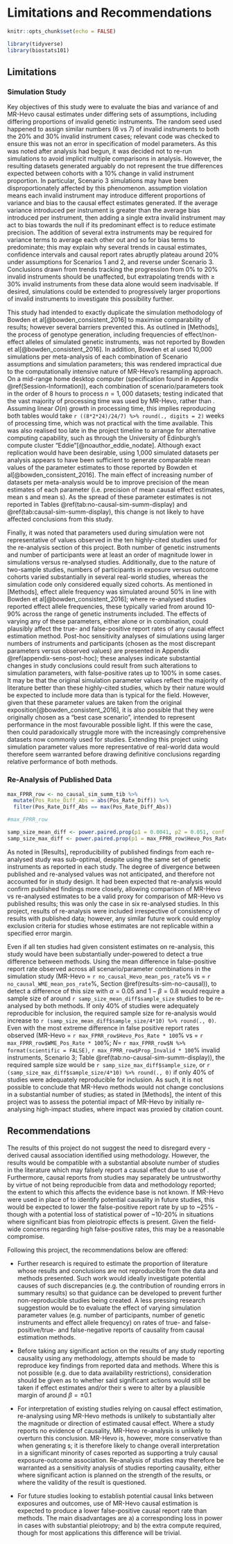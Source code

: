 # Limitations and Recommendations

```r
knitr::opts_chunk$set(echo = FALSE)

library(tidyverse)
library(biostats101)

```


## Limitations 

### Simulation Study {#lim-sim}

Key objectives of this study were to evaluate the bias and variance of \acr{WME} and MR-Hevo causal estimates under differing sets of assumptions, including differing proportions of invalid genetic instruments. The random seed used happened to assign similar numbers (6 vs 7) of invalid instruments to both the 20% and 30% invalid instrument cases; relevant code was checked to ensure this was not an error in specification of model parameters. As this was noted after analysis had begun, it was decided not to re-run simulations to avoid implicit multiple comparisons in analysis. However, the resulting datasets generated arguably do not represent the true differences expected between cohorts with a 10% change in valid instrument proportion. In particular, Scenario 3 simulations may have been disproportionately affected by this phenomenon. \acr{InSIDE} assumption violation means each invalid instrument may introduce different proportions of variance and bias to the causal effect estimates generated. If the average variance introduced per instrument is greater than the average bias introduced per instrument, then adding a single extra invalid instrument may act to bias towards the null if its predominant effect is to reduce estimate precision. The addition of several extra instruments may be required for variance terms to average each other out and so for bias terms to predominate; this may explain why several trends in causal estimates, confidence intervals and causal report rates abruptly plateau around 20% under assumptions for Scenarios 1 and 2, and reverse under Scenario 3. Conclusions drawn from trends tracking the progression from 0% to 20% invalid instruments should be unaffected, but extrapolating trends with $\ge$ 30% invalid instruments from these data alone would seem inadvisable. If desired, simulations could be extended to progressively larger proportions of invalid instruments to investigate this possibility further.

This study had intended to exactly duplicate the simulation methodology of Bowden et al[@bowden_consistent_2016] to maximise comparability of results; however several barriers prevented this. As outlined in [Methods], the process of genotype generation, including frequencies of effect/non-effect alleles of simulated genetic instruments, was not reported by Bowden et al[@bowden_consistent_2016]. In addition, Bowden et al used 10,000 simulations per meta-analysis of each combination of Scenario assumptions and simulation parameters; this was rendered impractical due to the computationally intensive nature of MR-Hevo's resampling approach. On a mid-range home desktop computer (specification found in Appendix \@ref(Session-Information)), each combination of scenario/parameters took in the order of 8 hours to process $n = 1,000$ datasets; testing indicated that the vast majority of processing time was used by MR-Hevo, rather than \acr{WME}. Assuming linear $O(n)$ growth in processing time, this implies reproducing both tables would take `r ((8*2*24)/24/7) %>% round(., digits = 2)` weeks of processing time, which was not practical with the time available. This was also realised too late in the project timeline to arrange for alternative computing capability, such as through the University of Edinburgh's compute cluster "Eddie"[@noauthor_eddie_nodate]. Although exact replication would have been desirable, using 1,000 simulated datasets per analysis appears to have been sufficient to generate comparable mean values of the parameter estimates to those reported by Bowden et al[@bowden_consistent_2016]. The main effect of increasing number of datasets per meta-analysis would be to improve precision of the mean estimates of each parameter (i.e. precision of mean causal effect estimates, mean \acr{SE}s and mean \acr{CI}s). As the spread of these parameter estimates is not reported in Tables \@ref(tab:no-causal-sim-summ-display) and \@ref(tab:causal-sim-summ-display), this change is not likely to have affected conclusions from this study.

Finally, it was noted that parameters used during simulation were not representative of values observed in the ten highly-cited studies used for the re-analysis section of this project. Both number of genetic instruments and number of participants were at least an order of magnitude lower in simulations versus re-analysed studies. Additionally, due to the nature of two-sample \acr{MR} studies, numbers of participants in exposure versus outcome cohorts varied substantially in several real-world studies, whereas the simulation code only considered equally sized cohorts. As mentioned in [Methods], effect allele frequency was simulated around 50% in line with Bowden et al[@bowden_consistent_2016]; where re-analysed studies reported effect allele frequencies, these typically varied from around 10-90% across the range of genetic instruments included. The effects of varying any of these parameters, either alone or in combination, could plausibly affect the true- and false-positive report rates of any \acr{MR} causal effect estimation method. Post-hoc sensitivity analyses of simulations using larger numbers of instruments and participants (chosen as the most discrepant parameters versus observed values) are presented in Appendix \@ref(appendix-sens-post-hoc); these analyses indicate substantial changes in study conclusions could result from such alterations to simulation parameters, with \acr{WME} false-positive rates up to 100% in some cases. It may be that the original simulation parameter values reflect the majority of \acr{MR} literature better than these highly-cited studies, which by their nature would be expected to include more data than is typical for the field. However, given that these parameter values are taken from the original \acr{WME} exposition[@bowden_consistent_2016], it is also possible that they were originally chosen as a "best case scenario", intended to represent \acr{WME} performance in the most favourable possible light. If this were the case, then \acr{WME} could paradoxically struggle more with the increasingly comprehensive datasets now commonly used for \acr{MR} studies. Extending this project using simulation parameter values more representative of real-world data would therefore seem warranted before drawing definitive conclusions regarding relative performance of both methods.



### Re-Analysis of Published Data {#lim-cite}
```r

max_FPRR_row <- no_causal_sim_summ_tib %>% 
  mutate(Pos_Rate_Diff_Abs = abs(Pos_Rate_Diff)) %>% 
  filter(Pos_Rate_Diff_Abs == max(Pos_Rate_Diff_Abs))

#max_FPRR_row

samp_size_mean_diff <- power.paired.prop(p1 = 0.0041, p2 = 0.051, conf.level = 0.95,power = 0.8,alternative = "two.sided")
samp_size_max_diff <- power.paired.prop(p1 = max_FPRR_row$Hevo_Pos_Rate, p2 = max_FPRR_row$WME_Pos_Rate, conf.level = 0.95,power = 0.8,alternative = "two.sided")

```

As noted in [Results], reproducibility of published findings from each re-analysed study was sub-optimal, despite using the same set of genetic instruments as reported in each study. The degree of divergence between published and re-analysed values was not anticipated, and therefore not accounted for in study design. It had been expected that \acr{WME} re-analysis would confirm published findings more closely, allowing comparison of MR-Hevo vs re-analysed \acr{WME} estimates to be a valid proxy for comparison of MR-Hevo vs published \acr{WME} results; this was only the case in six re-analysed studies. In this project, results of re-analysis were included irrespective of consistency of results with published data; however, any similar future work could employ exclusion criteria for studies whose estimates are not replicable within a specified error margin.

Even if all ten studies had given consistent estimates on re-analysis, this study would have been substantially under-powered to detect a true difference between methods. Using the mean difference in false-positive report rate observed across all scenario/parameter combinations in the simulation study (MR-Hevo = `r no_causal_Hevo_mean_pos_rate`% vs \acr{WME} = `r no_causal_WME_mean_pos_rate`%, Section \@ref(results-sim-no-causal)), to detect a difference of this size with $\alpha = 0.05$ and $1 - \beta = 0.8$ would require a sample size of around `r samp_size_mean_diff$sample_size` studies to be re-analysed by both methods. If only 40% of studies were adequately reproducible for inclusion, the required sample size for re-analysis would increase to `r (samp_size_mean_diff$sample_size/4*10) %>% round(., 0)`. Even with the most extreme difference in false positive report rates observed (MR-Hevo = `r max_FPRR_row$Hevo_Pos_Rate * 100`% vs \acr{WME} = `r max_FPRR_row$WME_Pos_Rate * 100`%;  $N =$ `r max_FPRR_row$N %>% format(scientific = FALSE)`, `r max_FPRR_row$Prop_Invalid * 100`% invalid instruments, Scenario 3; Table \@ref(tab:no-causal-sim-summ-display)), the required sample size would be `r samp_size_max_diff$sample_size`, or `r (samp_size_max_diff$sample_size/4*10) %>% round(., 0)` if only 40% of studies were adequately reproducible for inclusion. As such, it is not possible to conclude that MR-Hevo methods would not change conclusions in a substantial number of studies; as stated in [Methods], the intent of this project was to assess the potential impact of MR-Hevo by initially re-analysing high-impact studies, where impact was proxied by citation count.

## Recommendations

The results of this project do not suggest the need to disregard every \acr{MR}-derived causal association identified using \acr{WME} methodology. However, the results would be compatible with a substantial absolute number of studies in the literature which may falsely report a causal effect due to use of \acr{WME}. Furthermore, causal reports from \acr{MR} studies may separately be untrustworthy by virtue of not being reproducible from data and methodology reported; the extent to which this affects the \acr{MR} evidence base is not known. If MR-Hevo were used in place of \acr{WME} to identify potential causality in future \acr{MR} studies, this would be expected to lower the false-positive report rate by up to ~25% - though with a potential loss of statistical power of ~10-20% in situations where significant bias from pleiotropic effects is present. Given the field-wide concerns regarding high false-positive rates, this may be a reasonable compromise.

Following this project, the recommendations below are offered:

- Further research is required to estimate the proportion of \acr{MR} literature whose results and conclusions are not reproducible from the data and methods presented. Such work would ideally investigate potential causes of such discrepancies (e.g. the contribution of rounding errors in summary results) so that guidance can be developed to prevent further non-reproducible studies being created. A less pressing research suggestion would be to evaluate the effect of varying simulation parameter values (e.g. number of participants, number of genetic instruments and effect allele frequency) on rates of true- and false-positive/true- and false-negative reports of causality from \acr{MR} causal estimation methods.

- Before taking any significant action on the results of any \acr{MR} study reporting causality using any methodology, attempts should be made to reproduce key findings from reported data and methods. Where this is not possible (e.g. due to data availability restrictions), consideration should be given as to whether said significant actions would still be taken if effect estimates and/or their \acr{CI}s were to alter by a plausible margin of around $\beta = \pm 0.1$

- For interpretation of existing \acr{MR} studies relying on \acr{WME} causal effect estimation, re-analysing using MR-Hevo methods is unlikely to substantially alter the magnitude or direction of estimated causal effect. Where a \acr{WME} \acr{MR} study reports no evidence of causality, MR-Hevo re-analysis is unlikely to overturn this conclusion. MR-Hevo is, however, more conservative than \acr{WME} when generating \acr{CI}s; it is therefore likely to change overall interpretation in a significant minority of cases reported as supporting a truly causal exposure-outcome association. Re-analysis of \acr{WME} \acr{MR} studies may therefore be warranted as a sensitivity analysis of \acr{WME} \acr{MR} studies reporting causality, either where significant action is planned on the strength of the results, or where the validity of the result is questioned.

- For future \acr{MR} studies looking to establish potential causal links between exposures and outcomes, use of MR-Hevo causal estimation is expected to produce a lower false-positive causal report rate than \acr{WME} methods. The main disadvantages are a) a corresponding loss in power in cases with substantial pleiotropy; and b) the extra compute required, though for most applications this difference will be trivial.

\newpage